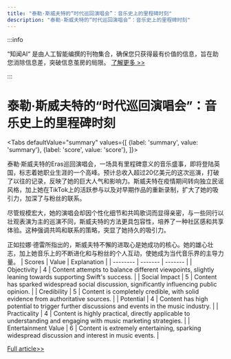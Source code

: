 ```yaml
---
title: "泰勒·斯威夫特的“时代巡回演唱会”：音乐史上的里程碑时刻"
description: "泰勒·斯威夫特的“时代巡回演唱会”：音乐史上的里程碑时刻"
---
```



:::info

“知闻AI“ 是由人工智能编撰的刊物集合，确保您只获得最有价值的信息，旨在助您消除信息差，突破信息茧房的局限。  [了解更多 >>](/zh-Hans/docs/guides)

:::

# 泰勒·斯威夫特的“时代巡回演唱会”：音乐史上的里程碑时刻


<Tabs
	defaultValue="summary"
	values={[
	{label: 'summary', value: 'summary'},
	{label: 'score', value: 'score'},
]}>
<TabItem value="summary">


泰勒·斯威夫特的Eras巡回演唱会，一场具有里程碑意义的音乐盛事，即将登陆英国，标志着她职业生涯的一个高峰。预计总收入超过20亿美元的这次巡演，打破了以往的记录，反映了她的巨大人气和影响力。斯威夫特在疫情期间转向独立民谣风格，加上她在TikTok上的活跃参与以及对早期作品的重新录制，扩大了她的吸引力，加深了与粉丝的联系。

尽管规模宏大，她的演唱会却因个性化细节和共鸣歌词而显得亲密，与一些同行以壮观表演为主的巡演不同，斯威夫特的方法更具包容性，培养了一种社区感和共享体验。这种强调共鸣和联系的策略，突显了她持久的吸引力。

正如拉娜·德雷所指出的，斯威夫特不懈的进取心是她成功的核心。她的雄心壮志，加上她音乐上的不断进化和与粉丝的个人互动，使她成为当代音乐界的主导力量。
</TabItem>
<TabItem value="score">
	| Scores     | Value   | Explanation |
	| -------- | ------- | ------- |
	| Objectivity  | 4    | Content attempts to balance different viewpoints, slightly leaning towards supporting Swift's success.    |
	| Social Impact | 5     | Content has sparked widespread social discussion, significantly influencing public opinion.    |
	| Credibility    | 5    | Content is completely credible, with solid evidence from authoritative sources.    |
	| Potential    | 4    | Content has high potential to trigger further discussions and events in the music industry.    |
	| Practicality    | 4    | Content is highly practical, directly applicable to understanding and engaging with music marketing strategies.    |
	| Entertainment Value    | 6    | Content is extremely entertaining, sparking widespread discussion and interest in music events.    |
</TabItem>
</Tabs>

[Full article>>](https://www.bbc.com/news/articles/cpvvx9lwl0do)

